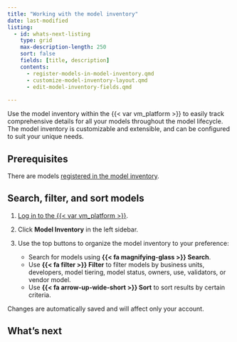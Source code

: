 ```yaml
---
title: "Working with the model inventory"
date: last-modified
listing:
  - id: whats-next-listing
    type: grid
    max-description-length: 250
    sort: false
    fields: [title, description]
    contents:
      - register-models-in-model-inventory.qmd
      - customize-model-inventory-layout.qmd
      - edit-model-inventory-fields.qmd
      
---
```

Use the model inventory within the {{< var vm_platform >}} to easily track comprehensive details for all your models throughout the model lifecycle. The model inventory is customizable and extensible, and can be configured to suit your unique needs.

## Prerequisites
There are models [registered in the model inventory](register-models-in-model-inventory.qmd). 

## Search, filter, and sort models
1. [Log in to the {{< var vm_platform >}}]({{< var vm_url >}}).

2. Click **Model Inventory** in the left sidebar. 

3. Use the top buttons to organize the model inventory to your preference:
   - Search for models using **{{< fa magnifying-glass >}} Search**. 
   - Use **{{< fa filter >}} Filter** to filter models by business units, developers, model tiering, model status, owners, use, validators, or vendor model.
   - Use **{{< fa arrow-up-wide-short >}} Sort** to sort results by certain criteria.

:::{.callout}
Changes are automatically saved and will affect only your account.
:::

## What's next

:::{#whats-next-listing}
:::

<!-- - [Customize model inventory layout](customize-model-inventory-layout.qmd)
- [Edit model inventory fields](edit-model-inventory-fields.qmd)
- [Manage inventory custom fields](manage-inventory-custom-fields.qmd) -->